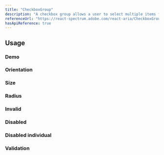 ```yaml
---
title: "CheckboxGroup"
description: "A checkbox group allows a user to select multiple items from a list of options."
referenceUrl: "https://react-spectrum.adobe.com/react-aria/CheckboxGroup.html"
hasApiReference: true
---
```


## Usage

### Demo

<ComponentPreview slug="checkboxGroup/demo" />

### Orientation

<ComponentPreview slug="checkboxGroup/orientation" />

### Size

<ComponentPreview slug="checkboxGroup/size" />

### Radius

<ComponentPreview slug="checkboxGroup/radius" />

### Invalid

<ComponentPreview slug="checkboxGroup/invalid" />

### Disabled

<ComponentPreview slug="checkboxGroup/disabled" />

### Disabled individual

<ComponentPreview slug="checkboxGroup/disabledIndividual" />

### Validation

<ComponentPreview slug="checkboxGroup/validation" />
